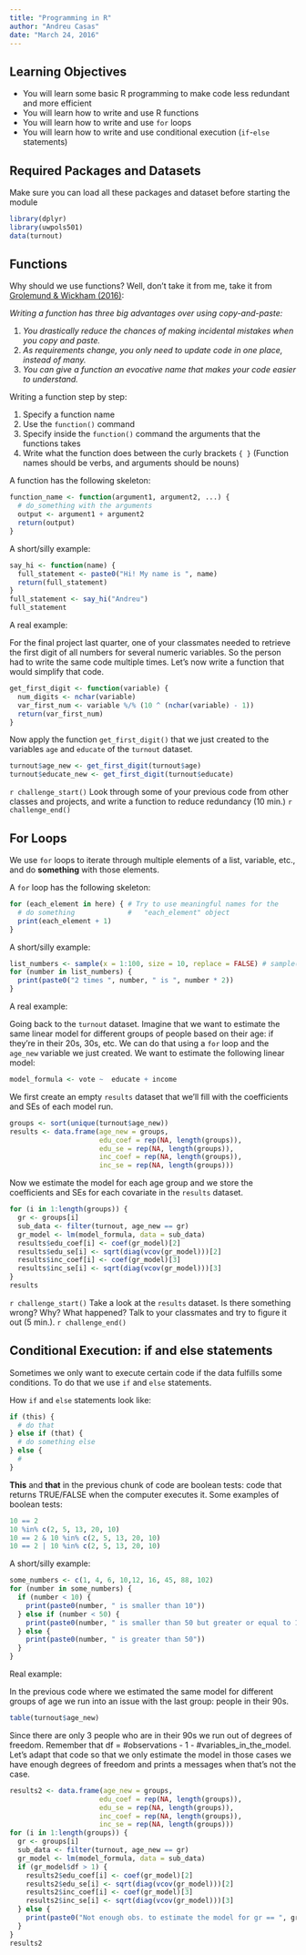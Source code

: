 ```yaml
---
title: "Programming in R"
author: "Andreu Casas"
date: "March 24, 2016"
---
```


## Learning Objectives

- You will learn some basic R programming to make code less redundant and more efficient
- You will learn how to write and use R functions
- You will learn how to write and use `for` loops
- You will learn how to write and use conditional execution (`if`-`else` statements)

## Required Packages and Datasets

Make sure you can load all these packages and dataset before starting the module
```r
library(dplyr)
library(uwpols501)
data(turnout)
```


## Functions

Why should we use functions? Well, don't take it from me, take it from [Grolemund & Wickham (2016)](http://r4ds.had.co.nz/functions.html):

*Writing a function has three big advantages over using copy-and-paste:*

  1. *You drastically reduce the chances of making incidental mistakes when you copy and paste.*
  2. *As requirements change, you only need to update code in one place, instead of many.*
  3. *You can give a function an evocative name that makes your code easier to understand.*

Writing a function step by step:

1. Specify a function name
2. Use the `function()` command
3. Specify inside the `function()` command the arguments that the functions takes
4. Write what the function does between the curly brackets `{ }`
(Function names should be verbs, and arguments should be nouns)

A function has the following skeleton:
```r
function_name <- function(argument1, argument2, ...) {
  # do_something with the arguments
  output <- argument1 + argument2
  return(output)
}
```

A short/silly example:
```r
say_hi <- function(name) {
  full_statement <- paste0("Hi! My name is ", name)
  return(full_statement)
}
full_statement <- say_hi("Andreu")
full_statement
```

A real example:

For the final project last quarter, one of your classmates needed to retrieve the first digit of all numbers for several numeric variables. So the person had to write the same code multiple times. Let's now write a function that would simplify that code.
```r
get_first_digit <- function(variable) {
  num_digits <- nchar(variable)
  var_first_num <- variable %/% (10 ^ (nchar(variable) - 1))
  return(var_first_num)
}
```

Now apply the function `get_first_digit()` that we just created to the variables `age` and `educate` of the `turnout` dataset.

```r
turnout$age_new <- get_first_digit(turnout$age)
turnout$educate_new <- get_first_digit(turnout$educate)
```

`r challenge_start()`
Look through some of your previous code from other classes and projects, and write a function to reduce redundancy (10 min.)
`r challenge_end()`

## For Loops

We use `for` loops to iterate through multiple elements of a list, variable, etc., and do **something** with those elements.

A `for` loop has the following skeleton:
```r
for (each_element in here) { # Try to use meaningful names for the
  # do something             #   "each_element" object
  print(each_element + 1)
}
```


A short/silly example:
```r
list_numbers <- sample(x = 1:100, size = 10, replace = FALSE) # sample() function
for (number in list_numbers) {
  print(paste0("2 times ", number, " is ", number * 2))
}
```

A real example:

Going back to the `turnout` dataset. Imagine that we want to estimate the same linear model for different groups of people based on their age: if they're in their 20s, 30s, etc. We can do that using a `for` loop and the `age_new` variable we just created. We want to estimate the following linear model:
```r
model_formula <- vote ~  educate + income
```

We first create an empty `results` dataset that we'll fill with the coefficients and SEs
of each model run.
```r
groups <- sort(unique(turnout$age_new))
results <- data.frame(age_new = groups,
                      edu_coef = rep(NA, length(groups)),
                      edu_se = rep(NA, length(groups)),
                      inc_coef = rep(NA, length(groups)),
                      inc_se = rep(NA, length(groups)))
```

Now we estimate the model for each age group and we store the coefficients and SEs for each covariate in the `results` dataset.
```r
for (i in 1:length(groups)) {
  gr <- groups[i]
  sub_data <- filter(turnout, age_new == gr)
  gr_model <- lm(model_formula, data = sub_data)
  results$edu_coef[i] <- coef(gr_model)[2]
  results$edu_se[i] <- sqrt(diag(vcov(gr_model)))[2]
  results$inc_coef[i] <- coef(gr_model)[3]
  results$inc_se[i] <- sqrt(diag(vcov(gr_model)))[3]
}
results
```

`r challenge_start()`
Take a look at the `results` dataset. Is there something wrong? Why? What happened? Talk to your classmates and try to figure it out (5 min.).
`r challenge_end()`

## Conditional Execution: if and else statements

Sometimes we only want to execute certain code if the data fulfills some conditions. To do that we use `if` and `else` statements.

How `if` and `else` statements look like:
```r
if (this) {
  # do that
} else if (that) {
  # do something else
} else {
  #
}
```

**This** and **that** in the previous chunk of code are boolean tests: code that returns TRUE/FALSE when the computer executes it. Some examples of boolean tests:
```r
10 == 2
10 %in% c(2, 5, 13, 20, 10)
10 == 2 & 10 %in% c(2, 5, 13, 20, 10)
10 == 2 | 10 %in% c(2, 5, 13, 20, 10)
```

A short/silly example:
```r
some_numbers <- c(1, 4, 6, 10,12, 16, 45, 88, 102)
for (number in some_numbers) {
  if (number < 10) {
    print(paste0(number, " is smaller than 10"))
  } else if (number < 50) {
    print(paste0(number, " is smaller than 50 but greater or equal to 10"))
  } else {
    print(paste0(number, " is greater than 50"))
  }
}
```

Real example:

In the previous code where we estimated the same model for different groups of age we run into an issue with the last group: people in their 90s.
```r
table(turnout$age_new)
```

Since there are only 3 people who are in their 90s we run out of degrees of freedom. Remember that df = #observations - 1 - #variables_in_the_model. Let's adapt that code so that we only estimate the model in those cases we have enough degrees of freedom and prints a messages when that's not the case.
```r
results2 <- data.frame(age_new = groups,
                      edu_coef = rep(NA, length(groups)),
                      edu_se = rep(NA, length(groups)),
                      inc_coef = rep(NA, length(groups)),
                      inc_se = rep(NA, length(groups)))
for (i in 1:length(groups)) {
  gr <- groups[i]
  sub_data <- filter(turnout, age_new == gr)
  gr_model <- lm(model_formula, data = sub_data)
  if (gr_model$df > 1) {
    results2$edu_coef[i] <- coef(gr_model)[2]
    results2$edu_se[i] <- sqrt(diag(vcov(gr_model)))[2]
    results2$inc_coef[i] <- coef(gr_model)[3]
    results2$inc_se[i] <- sqrt(diag(vcov(gr_model)))[3]
  } else {
    print(paste0("Not enough obs. to estimate the model for gr == ", gr))
  }
}
results2
```
